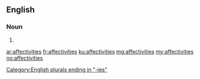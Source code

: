 ==English==

===Noun===
{{head|en|noun plural form}}

# {{plural of|affectivity|lang=en}}

[[Category:English plurals ending in "-ies"]]

[[ar:affectivities]]
[[fr:affectivities]]
[[ku:affectivities]]
[[mg:affectivities]]
[[my:affectivities]]
[[no:affectivities]]